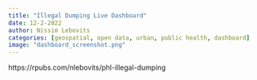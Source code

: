 ```yaml
---
title: "Illegal Dumping Live Dashboard"
date: 12-2-2022 
author: Nissim Lebovits
categories: [geospatial, open data, urban, public health, dashboard]
image: "dashboard_screenshot.png"
---
```


https://rpubs.com/nlebovits/phl-illegal-dumping